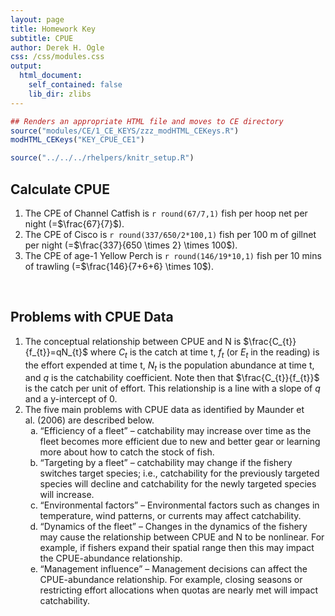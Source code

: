 ```yaml
---
layout: page
title: Homework Key
subtitle: CPUE
author: Derek H. Ogle
css: /css/modules.css
output:
  html_document:
    self_contained: false
    lib_dir: zlibs
---
```


```r
## Renders an appropriate HTML file and moves to CE directory
source("modules/CE/1_CE_KEYS/zzz_modHTML_CEKeys.R")
modHTML_CEKeys("KEY_CPUE_CE1")
```

```r
source("../../../rhelpers/knitr_setup.R")
```

## Calculate CPUE
1. The CPE of Channel Catfish is `r round(67/7,1)` fish per hoop net per night (=$\frac{67}{7}$).
1. The CPE of Cisco is `r round(337/650/2*100,1)` fish per 100 m of gillnet per night (=$\frac{337}{650 \times 2} \times 100$).
1. The CPE of age-1 Yellow Perch is `r round(146/19*10,1)` fish per 10 mins of trawling (=$\frac{146}{7+6+6} \times 10$).

&nbsp;

## Problems with CPUE Data
1. The conceptual relationship between CPUE and N is $\frac{C_{t}}{f_{t}}=qN_{t}$ where $C_{t}$ is the catch at time t, $f_{t}$ (or $E_{t}$ in the reading) is the effort expended at time t, $N_{t}$ is the population abundance at time t, and $q$ is the catchability coefficient. Note then that $\frac{C_{t}}{f_{t}}$ is the catch per unit of effort. This relationship is a line with a slope of $q$ and a y-intercept of 0.
1. The five main problems with CPUE data as identified by Maunder et al. (2006) are described below.
    a. "Efficiency of a fleet" -- catchability may increase over time as the fleet becomes more efficient due to new and better gear or learning more about how to catch the stock of fish.
    a. "Targeting by a fleet" -- catchability may change if the fishery switches target species; i.e., catchability for the previously targeted species will decline and catchability for the newly targeted species will increase.
    a. "Environmental factors" -- Environmental factors such as changes in temperature, wind patterns, or currents may affect catchability.
    a. "Dynamics of the fleet" -- Changes in the dynamics of the fishery may cause the relationship between CPUE and N to be nonlinear. For example, if fishers expand their spatial range then this may impact the CPUE-abundance relationship.
    a. "Management influence" -- Management decisions can affect the CPUE-abundance relationship. For example, closing seasons or restricting effort allocations when quotas are nearly met will impact catchability.
